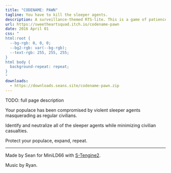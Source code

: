 ```yaml
---
title: "CODENAME: PAWN"
tagline: You have to kill the sleeper agents.
description: A surveillance-themed RTS-lite. This is a game of patience and attention to detail.
url: https://sweetheartsquad.itch.io/codename-pawn
date: 2016 April 01
css: "
html:root {
  --bg-rgb: 0, 0, 0;
  --bg2-rgb: var(--bg-rgb);
  --text-rgb: 255, 255, 255;
}
html body {
  background-repeat: repeat;
}
"
downloads:
  - https://downloads.seans.site/codename-pawn.zip
---
```


TODO: full page description



Your populace has been compromised by violent sleeper agents masquerading as regular civilians.

Identify and neutralize all of the sleeper agents while minimizing civilian casualties.

Protect your populace, expand, repeat.

---

Made by Sean for MiniLD66 with [S-Tengine2](https://github.com/SweetheartSquad/S-Tengine2).

Music by Ryan.
